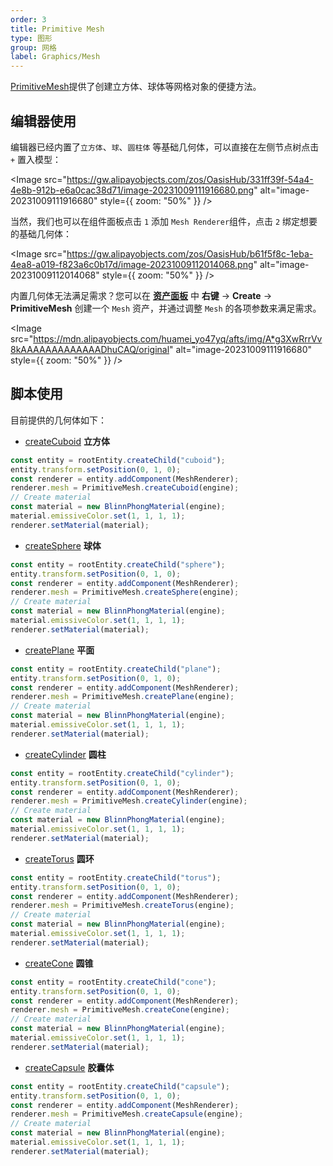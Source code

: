 ```yaml
---
order: 3
title: Primitive Mesh
type: 图形
group: 网格
label: Graphics/Mesh
---
```


[PrimitiveMesh](/apis/core/#PrimitiveMesh)提供了创建立方体、球体等网格对象的便捷方法。

## 编辑器使用

编辑器已经内置了`立方体`、`球`、`圆柱体` 等基础几何体，可以直接在左侧节点树点击 `+` 置入模型：

<Image src="https://gw.alipayobjects.com/zos/OasisHub/331ff39f-54a4-4e8b-912b-e6a0cac38d71/image-20231009111916680.png" alt="image-20231009111916680" style={{ zoom: "50%" }} />

当然，我们也可以在组件面板点击 `1` 添加 `Mesh Renderer`组件，点击 `2` 绑定想要的基础几何体：

<Image src="https://gw.alipayobjects.com/zos/OasisHub/b61f5f8c-1eba-4ea8-a019-f823a6c0b17d/image-20231009112014068.png" alt="image-20231009112014068" style={{ zoom: "50%" }} />

内置几何体无法满足需求？您可以在 **[资产面板](/docs/assets/interface)** 中 **右键** → **Create** → **PrimitiveMesh** 创建一个 `Mesh` 资产，并通过调整 `Mesh` 的各项参数来满足需求。

<Image src="https://mdn.alipayobjects.com/huamei_yo47yq/afts/img/A*g3XwRrrVv8kAAAAAAAAAAAAADhuCAQ/original" alt="image-20231009111916680" style={{ zoom: "50%" }} />

## 脚本使用

<playground src="primitive-mesh.ts"></playground>

目前提供的几何体如下：

- [createCuboid](/apis/core/#PrimitiveMesh-createCuboid) **立方体**

```typescript
const entity = rootEntity.createChild("cuboid");
entity.transform.setPosition(0, 1, 0);
const renderer = entity.addComponent(MeshRenderer);
renderer.mesh = PrimitiveMesh.createCuboid(engine);
// Create material
const material = new BlinnPhongMaterial(engine);
material.emissiveColor.set(1, 1, 1, 1);
renderer.setMaterial(material);
```

- [createSphere](/apis/core/#PrimitiveMesh-createSphere) **球体**

```typescript
const entity = rootEntity.createChild("sphere");
entity.transform.setPosition(0, 1, 0);
const renderer = entity.addComponent(MeshRenderer);
renderer.mesh = PrimitiveMesh.createSphere(engine);
// Create material
const material = new BlinnPhongMaterial(engine);
material.emissiveColor.set(1, 1, 1, 1);
renderer.setMaterial(material);
```

- [createPlane](/apis/core/#PrimitiveMesh-createPlane) **平面**

```typescript
const entity = rootEntity.createChild("plane");
entity.transform.setPosition(0, 1, 0);
const renderer = entity.addComponent(MeshRenderer);
renderer.mesh = PrimitiveMesh.createPlane(engine);
// Create material
const material = new BlinnPhongMaterial(engine);
material.emissiveColor.set(1, 1, 1, 1);
renderer.setMaterial(material);
```

- [createCylinder](/apis/core/#PrimitiveMesh-createCylinder) **圆柱**

```typescript
const entity = rootEntity.createChild("cylinder");
entity.transform.setPosition(0, 1, 0);
const renderer = entity.addComponent(MeshRenderer);
renderer.mesh = PrimitiveMesh.createCylinder(engine);
// Create material
const material = new BlinnPhongMaterial(engine);
material.emissiveColor.set(1, 1, 1, 1);
renderer.setMaterial(material);
```

- [createTorus](/apis/core/#PrimitiveMesh-createTorus) **圆环**

```typescript
const entity = rootEntity.createChild("torus");
entity.transform.setPosition(0, 1, 0);
const renderer = entity.addComponent(MeshRenderer);
renderer.mesh = PrimitiveMesh.createTorus(engine);
// Create material
const material = new BlinnPhongMaterial(engine);
material.emissiveColor.set(1, 1, 1, 1);
renderer.setMaterial(material);
```

- [createCone](/apis/core/#PrimitiveMesh-createCone) **圆锥**

```typescript
const entity = rootEntity.createChild("cone");
entity.transform.setPosition(0, 1, 0);
const renderer = entity.addComponent(MeshRenderer);
renderer.mesh = PrimitiveMesh.createCone(engine);
// Create material
const material = new BlinnPhongMaterial(engine);
material.emissiveColor.set(1, 1, 1, 1);
renderer.setMaterial(material);
```

- [createCapsule](/apis/core/#PrimitiveMesh-createCapsule) **胶囊体**

```typescript
const entity = rootEntity.createChild("capsule");
entity.transform.setPosition(0, 1, 0);
const renderer = entity.addComponent(MeshRenderer);
renderer.mesh = PrimitiveMesh.createCapsule(engine);
// Create material
const material = new BlinnPhongMaterial(engine);
material.emissiveColor.set(1, 1, 1, 1);
renderer.setMaterial(material);
```
